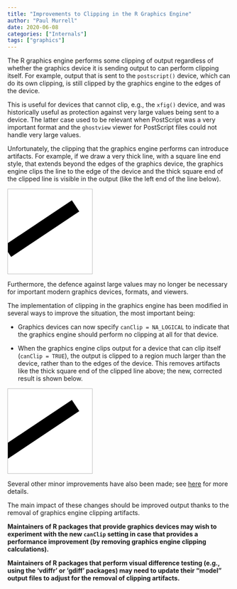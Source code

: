 ```yaml
---
title: "Improvements to Clipping in the R Graphics Engine"
author: "Paul Murrell"
date: 2020-06-08
categories: ["Internals"]
tags: ["graphics"]
---
```


The R graphics engine performs some clipping of output regardless of
whether the graphics device it is sending output to can perform 
clipping itself.  For example, output that is sent to the
`postscript()` device, which can do its own clipping, is still
clipped by the graphics engine to the edges of the device.

This is useful for devices that cannot clip, e.g., the `xfig()` device,
and was historically useful as protection against very large values
being sent to a device.  The latter case used to be relevant when PostScript
was a very important format and the `ghostview` viewer for PostScript
files could not handle very large values.

Unfortunately, the clipping that the graphics engine performs can introduce
artifacts.  For example, if we draw a very thick line, with a square
line end style, that extends beyond the edges of the graphics device,
the graphics engine clips the line to the edge of the device and the
thick square end of the clipped line is visible in the output (like the
left end of the line below).

<svg xmlns="http://www.w3.org/2000/svg" xmlns:xlink="http://www.w3.org/1999/xlink" width="144pt" height="144pt" viewBox="0 0 144 144" version="1.1">
<g id="surface28">
<rect x="0" y="0" width="144" height="144" style="fill:rgb(100%,100%,100%);fill-opacity:1;stroke:none;"/>
<path style="fill:none;stroke-width:22.5;stroke-linecap:butt;stroke-linejoin:round;stroke:rgb(0%,0%,0%);stroke-opacity:1;stroke-miterlimit:10;" d="M 0 105.601562 L 115.199219 28.800781 "/>
<path style="fill:none;stroke-width:1.5;stroke-linecap:round;stroke-linejoin:round;stroke:rgb(74.509804%,74.509804%,74.509804%);stroke-opacity:1;stroke-miterlimit:10;" d="M 0 144 L 144 144 L 144 0 L 0 0 Z M 0 144 "/>
</g>
</svg>

Furthermore, the defence against large values may no longer be necessary
for important modern graphics devices, formats, and viewers.

The implementation of clipping in the graphics engine has been modified
in several ways to improve the situation, the most important being:

* Graphics devices can now specify `canClip = NA_LOGICAL` to indicate
  that the graphics engine should perform no clipping at all for that
  device.

* When the graphics engine clips output for a device that can clip
  itself (`canClip = TRUE`), the output is clipped to a region much larger
  than the device, rather than to the edges of the device.  This removes
  artifacts like the thick square end of the clipped line above;  the
  new, corrected result is shown below.

<svg xmlns="http://www.w3.org/2000/svg" xmlns:xlink="http://www.w3.org/1999/xlink" width="144pt" height="144pt" viewBox="0 0 144 144" version="1.1">
<g id="surface1">
<rect x="0" y="0" width="144" height="144" style="fill:rgb(100%,100%,100%);fill-opacity:1;stroke:none;"/>
<path style="fill:none;stroke-width:22.5;stroke-linecap:butt;stroke-linejoin:round;stroke:rgb(0%,0%,0%);stroke-opacity:1;stroke-miterlimit:10;" d="M -14.398438 115.199219 L 115.199219 28.800781 "/>
<path style="fill:none;stroke-width:1.5;stroke-linecap:round;stroke-linejoin:round;stroke:rgb(74.509804%,74.509804%,74.509804%);stroke-opacity:1;stroke-miterlimit:10;" d="M 0 144 L 144 144 L 144 0 L 0 0 Z M 0 144 "/>
</g>
</svg>

Several other minor improvements have also been made;  see
<a href="https://stattech.blogs.auckland.ac.nz/2020/06/08/2020-03-improved-clipping-in-the-r-graphics-engine/">here</a> for more details.

The main impact of these changes should be improved output thanks to the
removal of graphics engine clipping artifacts.

**Maintainers of R packages that provide graphics devices may wish to
experiment with the new `canClip` setting in case that provides 
a performance improvement (by removing graphics engine clipping 
calculations).**

**Maintainers of R packages that perform
visual difference testing (e.g., using the 'vdiffr' or 'gdiff' packages)
may need to update their "model" output files to adjust for the removal of 
clipping artifacts.**
